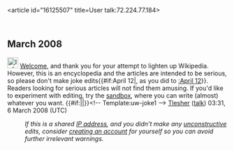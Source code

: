 <article id="16125507" title=User talk:72.224.77.184>
	<talkpage id="16125507" title="User talk:72.224.77.184">


== March 2008 ==
[[Image:Information.svg|25px]] [[Wikipedia:Introduction|Welcome]], and thank you for your attempt to lighten up Wikipedia. However, this is an encyclopedia and the articles are intended to be serious, so please don't make joke edits{{#if:April 12|, as you did to [[:April 12]]}}. Readers looking for serious articles will not find them amusing. If you'd like to experiment with editing, try the [[Wikipedia:Sandbox|sandbox]], where you can write (almost) whatever you want.   {{#if:|{{{2}}}|}}&lt;!-- Template:uw-joke1 --&gt; [[User:Tlesher|Tlesher]] ([[User talk:Tlesher|talk]]) 03:31, 6 March 2008 (UTC)
:''If this is a shared [[IP address]], and you didn't make any [[Wikipedia:vandalism|unconstructive]] edits, consider [[Wikipedia:Why create an account?|creating an account]] for yourself so you can avoid further irrelevant warnings.''
	</talkpage>
</article>